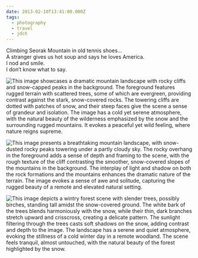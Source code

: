 ```yaml
---
date: 2013-02-10T13:41:00.000Z
tags:
  - photography
  - travel
  - jdch
---
```

Climbing Seorak Mountain in old tennis shoes...<br/>
A stranger gives us hot soup and says he loves America.<br/>
I nod and smile.<br/>
I don’t know what to say.

![This image showcases a dramatic mountain landscape with rocky cliffs and snow-capped peaks in the background. The foreground features rugged terrain with scattered trees, some of which are evergreen, providing contrast against the stark, snow-covered rocks. The towering cliffs are dotted with patches of snow, and their steep faces give the scene a sense of grandeur and isolation. The image has a cold yet serene atmosphere, with the natural beauty of the wilderness emphasized by the snow and the surrounding rugged mountains. It evokes a peaceful yet wild feeling, where nature reigns supreme.](/assets/photos/20130210-IMG_6121.jpg)

![This image presents a breathtaking mountain landscape, with snow-dusted rocky peaks towering under a partly cloudy sky. The rocky overhang in the foreground adds a sense of depth and framing to the scene, with the rough texture of the cliff contrasting the smoother, snow-covered slopes of the mountains in the background. The interplay of light and shadow on both the rock formations and the mountains enhances the dramatic nature of the terrain. The image evokes a sense of awe and solitude, capturing the rugged beauty of a remote and elevated natural setting.](/assets/photos/20130210-IMG_6151.jpg)

![This image depicts a wintry forest scene with slender trees, possibly birches, standing tall amidst the snow-covered ground. The white bark of the trees blends harmoniously with the snow, while their thin, dark branches stretch upward and crisscross, creating a delicate pattern. The sunlight filtering through the trees casts soft shadows on the snow, adding contrast and depth to the image. The landscape has a serene and quiet atmosphere, evoking the stillness of a cold winter day in a remote woodland. The scene feels tranquil, almost untouched, with the natural beauty of the forest highlighted by the snow.](/assets/photos/20130210-IMG_6265.jpg)
